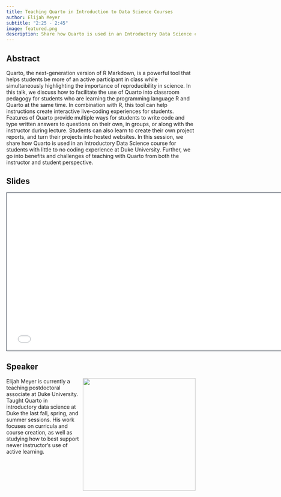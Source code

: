 ```yaml
---
title: Teaching Quarto in Introduction to Data Science Courses
author: Elijah Meyer
subtitle: "2:25 - 2:45"
image: featured.png
description: Share how Quarto is used in an Introductory Data Science course for students with little to no coding experience at Duke University.
---
```


## Abstract

Quarto, the next-generation version of R Markdown, is a powerful tool that helps students be more of an active participant in class while simultaneously highlighting the importance of reproducibility in science. In this talk, we discuss how to facilitate the use of Quarto into classroom pedagogy for students who are learning the programming language R and Quarto at the same time. In combination with R, this tool can help instructions create interactive live-coding experiences for students. Features of Quarto provide multiple ways for students to write code and type written answers to questions on their own, in groups, or along with the instructor during lecture. Students can also learn to create their own project reports, and turn their projects into hosted websites. In this session, we share how Quarto is used in an Introductory Data Science course for students with little to no coding experience at Duke University. Further, we go into benefits and challenges of teaching with Quarto from both the instructor and student perspective.

## Slides

```{=html}
<iframe class="slide-deck" src="/talks/2-intro-ds/intro-ds.html" height="420" width="747" style="border: 1px solid #2e3846;"></iframe>
```
## Speaker

![](elijah.png){style="float: right; padding-left: 10px;" fig-alt="Photo of Elijah Meyer" width="300"}

Elijah Meyer is currently a teaching postdoctoral associate at Duke University. Taught Quarto in introductory data science at Duke the last fall, spring, and summer sessions. His work focuses on curricula and course creation, as well as studying how to best support newer instructor's use of active learning.
